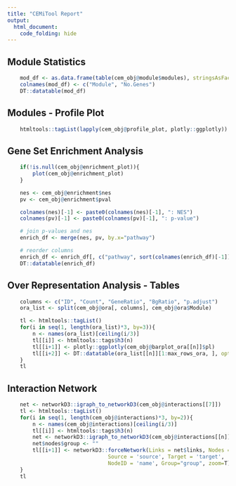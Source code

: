 ```yaml
---
title: "CEMiTool Report"
output:
  html_document:
    code_folding: hide
---
```


## Module Statistics ##
```r
    mod_df <- as.data.frame(table(cem_obj@module$modules), stringsAsFactors=FALSE)
    colnames(mod_df) <- c("Module", "No.Genes")
    DT::datatable(mod_df)
```

## Modules - Profile Plot
```r
    htmltools::tagList(lapply(cem_obj@profile_plot, plotly::ggplotly))
```

## Gene Set Enrichment Analysis ## 
```r
    if(!is.null(cem_obj@enrichment_plot)){
        plot(cem_obj@enrichment_plot)
    }
```

```r
    nes <- cem_obj@enrichment$nes
    pv <- cem_obj@enrichment$pval

    colnames(nes)[-1] <- paste0(colnames(nes)[-1], ": NES")
    colnames(pv)[-1] <- paste0(colnames(pv)[-1], ": p-value")

    # join p-values and nes
    enrich_df <- merge(nes, pv, by.x="pathway")

    # reorder columns
    enrich_df <- enrich_df[, c("pathway", sort(colnames(enrich_df)[-1]))]
    DT::datatable(enrich_df)
```

## Over Representation Analysis - Tables ##
```r
    columns <- c("ID", "Count", "GeneRatio", "BgRatio", "p.adjust")
    ora_list <- split(cem_obj@ora[, columns], cem_obj@ora$Module)

    tl <- htmltools::tagList()
    for(i in seq(1, length(ora_list)*3, by=3)){
        n <- names(ora_list)[ceiling(i/3)]
        tl[[i]] <- htmltools::tags$h3(n)
        tl[[i+1]] <- plotly::ggplotly(cem_obj@barplot_ora[[n]]$pl)
        tl[[i+2]] <- DT::datatable(ora_list[[n]][1:max_rows_ora, ], options = list(pageLength=5))
    }
    tl
```

## Interaction Network
```r
    net <- networkD3::igraph_to_networkD3(cem_obj@interactions[[7]])
    tl <- htmltools::tagList()
    for(i in seq(1, length(cem_obj@interactions)*3, by=2)){
        n <- names(cem_obj@interactions)[ceiling(i/3)]
        tl[[i]] <- htmltools::tags$h3(n)
        net <- networkD3::igraph_to_networkD3(cem_obj@interactions[[n]])
        net$nodes$group <- ""
        tl[[i+1]] <- networkD3::forceNetwork(Links = net$links, Nodes = net$nodes, 
                                Source = 'source', Target = 'target', 
                                NodeID = 'name', Group="group", zoom=T)
    }
    tl
```

